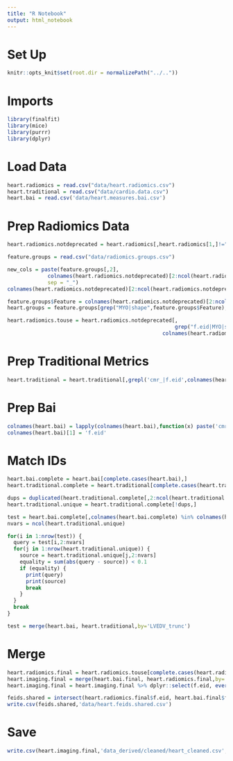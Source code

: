 ```yaml
---
title: "R Notebook"
output: html_notebook
---
```


# Set Up
```r
knitr::opts_knit$set(root.dir = normalizePath("../.."))
```

# Imports
```r
library(finalfit)
library(mice)
library(purrr)
library(dplyr)
```

# Load Data
```r
heart.radiomics = read.csv("data/heart.radiomics.csv")
heart.traditional = read.csv("data/cardio.data.csv")
heart.bai = read.csv('data/heart.measures.bai.csv')
```

# Prep Radiomics Data
```r
heart.radiomics.notdeprecated = heart.radiomics[,heart.radiomics[1,]!="Deprecated"]
```

```r
feature.groups = read.csv("data/radiomics.groups.csv")
```

```r
new_cols = paste(feature.groups[,2],
             colnames(heart.radiomics.notdeprecated)[2:ncol(heart.radiomics.notdeprecated)],
             sep = "_")
colnames(heart.radiomics.notdeprecated)[2:ncol(heart.radiomics.notdeprecated)] = new_cols
```

```r
feature.groups$Feature = colnames(heart.radiomics.notdeprecated)[2:ncol(heart.radiomics.notdeprecated)]
heart.groups = feature.groups[grep("MYO|shape",feature.groups$Feature),2]
```


```r
heart.radiomics.touse = heart.radiomics.notdeprecated[,
                                                      grep("f.eid|MYO|shape",
                                                  colnames(heart.radiomics.notdeprecated))]
```

# Prep Traditional Metrics
```r
heart.traditional = heart.traditional[,grepl('cmr_|f.eid',colnames(heart.traditional))]
```

# Prep Bai
```r
colnames(heart.bai) = lapply(colnames(heart.bai),function(x) paste('cmr',strsplit(x,'..',fixed=TRUE)[[1]][1],sep='_'))
colnames(heart.bai)[1] = 'f.eid'
```

# Match IDs
```r
heart.bai.complete = heart.bai[complete.cases(heart.bai),]
heart.traditional.complete = heart.traditional[complete.cases(heart.traditional),]
```

```r
dups = duplicated(heart.traditional.complete[,2:ncol(heart.traditional.complete)])
heart.traditional.unique = heart.traditional.complete[!dups,]
```

```r
test = heart.bai.complete[,colnames(heart.bai.complete) %in% colnames(heart.traditional.unique)]
nvars = ncol(heart.traditional.unique)
```


```r
for(i in 1:nrow(test)) {
  query = test[i,2:nvars]
  for(j in 1:nrow(heart.traditional.unique)) {
    source = heart.traditional.unique[j,2:nvars]
    equality = sum(abs(query - source)) < 0.1
    if (equality) {
      print(query)
      print(source)
      break
    }
  }
  break
}
```


```r
test = merge(heart.bai, heart.traditional,by='LVEDV_trunc')
```


# Merge
```r

heart.radiomics.final = heart.radiomics.touse[complete.cases(heart.radiomics.touse),]
heart.imaging.final = merge(heart.bai.final, heart.radiomics.final,by='f.eid')
heart.imaging.final = heart.imaging.final %>% dplyr::select(f.eid, everything())
```

```r
feids.shared = intersect(heart.radiomics.final$f.eid, heart.bai.final$f.eid)
write.csv(feids.shared,'data/heart.feids.shared.csv')
```


# Save
```r
write.csv(heart.imaging.final,'data_derived/cleaned/heart_cleaned.csv', row.names = FALSE)
```
